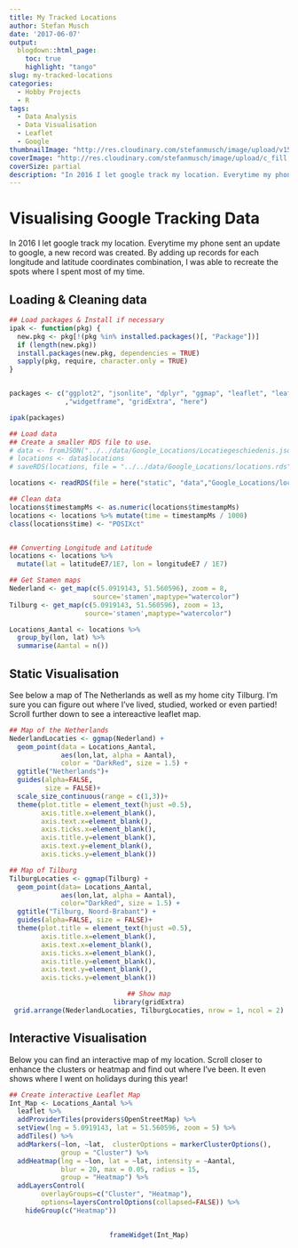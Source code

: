 ```yaml
---
title: My Tracked Locations
author: Stefan Musch
date: '2017-06-07'
output:
  blogdown::html_page:
    toc: true
    highlight: "tango"
slug: my-tracked-locations
categories:
  - Hobby Projects
  - R
tags:
  - Data Analysis
  - Data Visualisation
  - Leaflet
  - Google
thumbnailImage: "http://res.cloudinary.com/stefanmusch/image/upload/v1513250788/thumbnail/Maps.png"
coverImage: "http://res.cloudinary.com/stefanmusch/image/upload/c_fill,g_custom,h_600,w_1980/v1513248425/cover/cover5.jpg"
coverSize: partial
description: "In 2016 I let google track my location. Everytime my phone sent an update to google, a new record was created. By adding up records for each longitude and latitude coordinates combination, I was able to recreate the spots where I spent most of my time."
---
```


# Visualising Google Tracking Data

In 2016 I let google track my location. Everytime my phone sent an update to google, a new record was created. By adding up records for each longitude and latitude coordinates combination, I was able to recreate the spots where I spent most of my time. 

## Loading & Cleaning data
```r
## Load packages & Install if necessary
ipak <- function(pkg) {
  new.pkg <- pkg[!(pkg %in% installed.packages()[, "Package"])]
  if (length(new.pkg))
  install.packages(new.pkg, dependencies = TRUE)
  sapply(pkg, require, character.only = TRUE)
}


packages <- c("ggplot2", "jsonlite", "dplyr", "ggmap", "leaflet", "leaflet.extras", "rmarkdown"
              ,"widgetframe", "gridExtra", "here")

ipak(packages)


```

```r
## Load data
## Create a smaller RDS file to use.
# data <- fromJSON("../../data/Google_Locations/Locatiegeschiedenis.json")
# locations <- data$locations
# saveRDS(locations, file = "../../data/Google_Locations/locations.rds")

locations <- readRDS(file = here("static", "data","Google_Locations/locations.rds"))

## Clean data
locations$timestampMs <- as.numeric(locations$timestampMs)
locations <- locations %>% mutate(time = timestampMs / 1000)
class(locations$time) <- "POSIXct"


## Converting Longitude and Latitude
locations <- locations %>%
  mutate(lat = latitudeE7/1E7, lon = longitudeE7 / 1E7)

## Get Stamen maps
Nederland <- get_map(c(5.0919143, 51.560596), zoom = 8,
                     source='stamen',maptype="watercolor")
Tilburg <- get_map(c(5.0919143, 51.560596), zoom = 13,
                   source='stamen',maptype="watercolor")

Locations_Aantal <- locations %>%
  group_by(lon, lat) %>%
  summarise(Aantal = n())
``` 
## Static Visualisation 

See below a map of The Netherlands as well as my home city Tilburg. I'm sure you can figure out where I've lived, studied, worked or even partied! Scroll further down to see a intereactive leaflet map. 

```r

## Map of the Netherlands
NederlandLocaties <- ggmap(Nederland) +
  geom_point(data = Locations_Aantal, 
             aes(lon,lat, alpha = Aantal), 
             color = "DarkRed", size = 1.5) +
  ggtitle("Netherlands")+
  guides(alpha=FALSE, 
         size = FALSE)+
  scale_size_continuous(range = c(1,3))+
  theme(plot.title = element_text(hjust =0.5),
        axis.title.x=element_blank(),
        axis.text.x=element_blank(),
        axis.ticks.x=element_blank(),
        axis.title.y=element_blank(),
        axis.text.y=element_blank(),
        axis.ticks.y=element_blank())

## Map of Tilburg
TilburgLocaties <- ggmap(Tilburg) +
  geom_point(data= Locations_Aantal, 
             aes(lon,lat, alpha = Aantal),
             color="DarkRed", size = 1.5) + 
  ggtitle("Tilburg, Noord-Brabant") + 
  guides(alpha=FALSE, size = FALSE)+
  theme(plot.title = element_text(hjust =0.5),
        axis.title.x=element_blank(),
        axis.text.x=element_blank(),
        axis.ticks.x=element_blank(),
        axis.title.y=element_blank(),
        axis.text.y=element_blank(),
        axis.ticks.y=element_blank())
```
<center>
```r
## Show map
library(gridExtra)
grid.arrange(NederlandLocaties, TilburgLocaties, nrow = 1, ncol = 2)
```
</center>


## Interactive Visualisation 

Below you can find an interactive map of my location. Scroll closer to enhance the clusters or heatmap and find out where I've been. It even shows where I went on holidays during this year!

```r
## Create interactive Leaflet Map
Int_Map <- Locations_Aantal %>% 
  leaflet %>% 
  addProviderTiles(providers$OpenStreetMap) %>% 
  setView(lng = 5.0919143, lat = 51.560596, zoom = 5) %>% 
  addTiles() %>% 
  addMarkers(~lon, ~lat,  clusterOptions = markerClusterOptions(),
             group = "Cluster") %>%
  addHeatmap(lng = ~lon, lat = ~lat, intensity = ~Aantal,
             blur = 20, max = 0.05, radius = 15,
             group = "Heatmap") %>%
  addLayersControl(
        overlayGroups=c("Cluster", "Heatmap"),
        options=layersControlOptions(collapsed=FALSE)) %>%
    hideGroup(c("Heatmap"))
  
```
  
  
<center>
```r
frameWidget(Int_Map)
```
</center>
